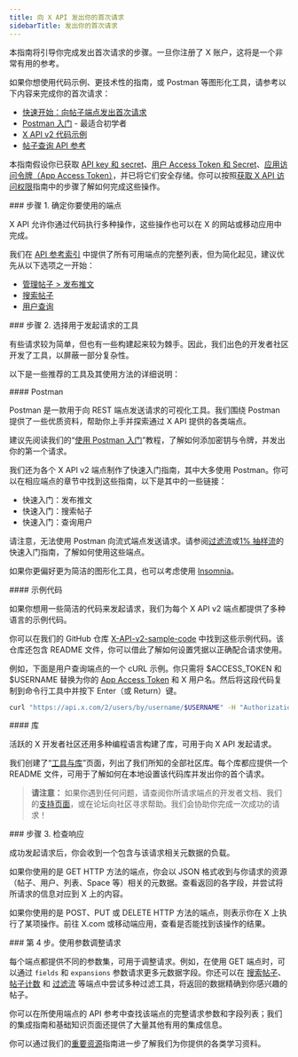 ```yaml
---
title: 向 X API 发出你的首次请求
sidebarTitle: 发出你的首次请求
---
```


本指南将引导你完成发出首次请求的步骤。一旦你注册了 X 账户，这将是一个非常有用的参考。

如果你想使用代码示例、更技术性的指南，或 Postman 等图形化工具，请参考以下内容来完成你的首次请求：

- [快速开始：向帖子端点发出首次请求](/zh/x-api/posts/manage-tweets/quickstart)
- [Postman 入门](/zh/tutorials/postman-getting-started) - 最适合初学者
- [X API v2 代码示例](https://github.com/xdevplatform/Twitter-API-v2-sample-code)
- [帖子查询 API 参考](/zh/x-api/posts/lookup/introduction)

本指南假设你已获取 [API key 和 secret](https://developer.x.com/resources/fundamentals/authentication/api-key-and-secret)、[用户 Access Token 和 Secret](https://developer.x.com/resources/fundamentals/authentication/obtaining-user-access-tokens)、[应用访问令牌（App Access Token）](/zh/resources/fundamentals/authentication#bearer-token-also-known-as-app-only)，并已将它们安全存储。你可以按照[获取 X API 访问权限](/zh/x-api/getting-started/getting-access)指南中的步骤了解如何完成这些操作。

<div id="step-1-identify-which-endpoint-you-would-like-to-use">
  ### 步骤 1. 确定你要使用的端点
</div>

X API 允许你通过代码执行多种操作，这些操作也可以在 X 的网站或移动应用中完成。

我们在 [API 参考索引](/zh/x-api/introduction) 中提供了所有可用端点的完整列表，但为简化起见，建议优先从以下选项之一开始：

- [管理帖子 > 发布推文](/zh/x-api/posts/manage-tweets/introduction)
- [搜索帖子](/zh/x-api/posts/search/introduction)
- [用户查询](/zh/x-api/users/lookup/introduction)

<div id="step-2-choose-a-tool-to-make-your-request">
  ### 步骤 2. 选择用于发起请求的工具
</div>

有些请求较为简单，但也有一些构建起来较为棘手。因此，我们出色的开发者社区开发了工具，以屏蔽一部分复杂性。

以下是一些推荐的工具及其使用方法的详细说明：

<div id="postman">
  #### Postman
</div>

Postman 是一款用于向 REST 端点发送请求的可视化工具。我们围绕 Postman 提供了一些优质资料，帮助你上手并探索通过 X API 提供的各类端点。

建议先阅读我们的“[使用 Postman 入门](/zh/tutorials/postman-getting-started)”教程，了解如何添加密钥与令牌，并发出你的第一个请求。

我们还为各个 X API v2 端点制作了快速入门指南，其中大多使用 Postman。你可以在相应端点的章节中找到这些指南，以下是其中的一些链接：

- 快速入门：发布推文
- 快速入门：搜索帖子
- 快速入门：查询用户

请注意，无法使用 Postman 向流式端点发送请求。请参阅[过滤流](/zh/x-api/posts/filtered-stream/quickstart)或[1% 抽样流](/zh/x-api/posts/sample-stream)的快速入门指南，了解如何使用这些端点。

如果你更偏好更为简洁的图形化工具，也可以考虑使用 [Insomnia](https://insomnia.rest)。

<div id="sample-code">
  #### 示例代码
</div>

如果你想用一些简洁的代码来发起请求，我们为每个 X API v2 端点都提供了多种语言的示例代码。

你可以在我们的 GitHub 仓库 [X-API-v2-sample-code](https://github.com/xdevplatform/Twitter-API-v2-sample-code) 中找到这些示例代码。该仓库还包含 README 文件，你可以借此了解如何设置凭据以正确配合请求使用。

例如，下面是用户查询端点的一个 cURL 示例。你只需将 $ACCESS\_TOKEN 和 $USERNAME 替换为你的 [App Access Token](/zh/resources/fundamentals/authentication#bearer-token-also-known-as-app-only) 和 X 用户名。然后将这段代码复制到命令行工具中并按下 Enter（或 Return）键。

```bash
curl "https://api.x.com/2/users/by/username/$USERNAME" -H "Authorization: Bearer $ACCESS_TOKEN"
```

<div id="libraries">
  #### 库
</div>

活跃的 X 开发者社区还用多种编程语言构建了库，可用于向 X API 发起请求。

我们创建了“[工具与库](/zh/x-api/tools-and-libraries/overview)”页面，列出了我们所知的全部社区库。每个库都应提供一个 README 文件，可用于了解如何在本地设置该代码库并发出你的首个请求。

> **请注意：** 如果你遇到任何问题，请查阅你所请求端点的开发者文档、我们的[支持页面](https://developer.x.com/en/support)，或在论坛向社区寻求帮助。我们会协助你完成一次成功的请求！

<div id="step-3-review-the-response">
  ### 步骤 3. 检查响应
</div>

成功发起请求后，你会收到一个包含与该请求相关元数据的负载。

如果你使用的是 GET HTTP 方法的端点，你会以 JSON 格式收到与你请求的资源（帖子、用户、列表、Space 等）相关的元数据。查看返回的各字段，并尝试将所请求的信息对应到 X 上的内容。

如果你使用的是 POST、PUT 或 DELETE HTTP 方法的端点，则表示你在 X 上执行了某项操作。前往 X.com 或移动端应用，查看是否能找到该操作的结果。

<div id="step-4-adjust-your-request-using-parameters">
  ### 第 4 步。使用参数调整请求
</div>

每个端点都提供不同的参数集，可用于调整请求。例如，在使用 GET 端点时，可以通过 `fields` 和 `expansions` 参数请求更多元数据字段。你还可以在 [搜索帖子](/zh/x-api/posts/search/introduction)、[帖子计数](/zh/x-api/posts/counts/introduction) 和 [过滤流](/zh/x-api/posts/filtered-stream/introduction) 等端点中尝试多种过滤工具，将返回的数据精确到你感兴趣的帖子。

你可以在所使用端点的 API 参考中查找该端点的完整请求参数和字段列表；我们的集成指南和基础知识页面还提供了大量其他有用的集成信息。

你可以通过我们的[重要资源](/zh/x-api/getting-started/important-resources)指南进一步了解我们为你提供的各类学习资料。